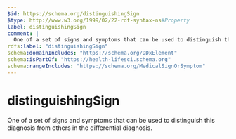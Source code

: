 ```yaml
---
$id: https://schema.org/distinguishingSign
$type: http://www.w3.org/1999/02/22-rdf-syntax-ns#Property
label: distinguishingSign
comment: |
  One of a set of signs and symptoms that can be used to distinguish this diagnosis from others in the differential diagnosis.
rdfs:label: "distinguishingSign"
schema:domainIncludes: "https://schema.org/DDxElement"
schema:isPartOf: "https://health-lifesci.schema.org"
schema:rangeIncludes: "https://schema.org/MedicalSignOrSymptom"
---
```


# distinguishingSign

One of a set of signs and symptoms that can be used to distinguish this diagnosis from others in the differential diagnosis.

